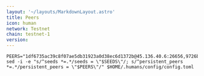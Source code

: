 ```yaml
---
layout: '~/layouts/MarkdownLayout.astro'
title: Peers
icon: human
network: Testnet
chain: testnet-1
version: 
---
```

```
PEERS="1df6735ac39c8f07ae5db31923a0d38ec6d1372b@45.136.40.6:26656,9726b7ba17ee87006055a9b7a45293bfd7b7f0fc@45.136.40.16:26656,6e84cde074d4af8a9df59d125db3bf8d6722a787@45.136.40.18:26656,eda3e2255f3c88f97673d61d6f37b243de34e9d9@45.136.40.13:26656,4de8c8acccecc8e0bed4a218c2ef235ab68b5cf2@45.136.40.12:26656"
sed -i -e "s/^seeds *=.*/seeds = \"$SEEDS\"/; s/^persistent_peers *=.*/persistent_peers = \"$PEERS\"/" $HOME/.humans/config/config.toml
```